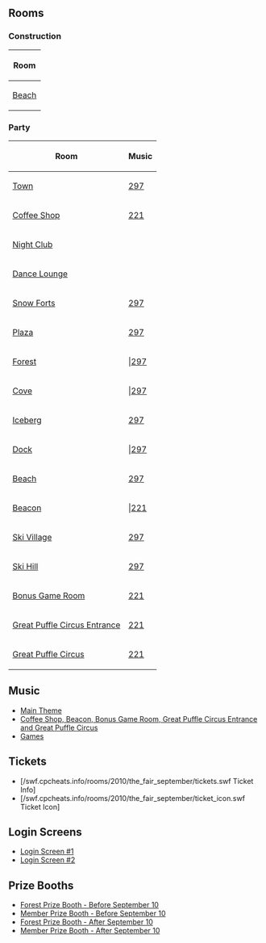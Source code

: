

==Rooms==
===Construction===
<center>
{|class="wikitable" border="1"
!Room
|-
|[[Media:RoomsBeach-PreFair2010.swf|Beach]]
|}
</center>

===Party===
<center>
{|class="wikitable" border="1"
!Room!!Music
|-
|[[Media:RoomsTown-TheFair2010.swf|Town]]||[[Media:Music297.swf|297]]
|-
|[[Media:RoomsCoffee-Fair2010.swf|Coffee Shop]]||[[Media:Music221.swf|221]]
|-
|[[Media:RoomsDance-Fair2010.swf|Night Club]]||
|-
|[[Media:RoomsLounge-Fair2009.swf|Dance Lounge]]||
|-
|[[Media:RoomsForts-Fair2010.swf|Snow Forts]]||[[Media:Music297.swf|297]]
|-
|[[Media:RoomsPlaza-Fair2010.swf|Plaza]]||[[Media:Music297.swf|297]]
|-
|[[Media:RoomsForest-Fair2010.swf|Forest]]|||[[Media:Music297.swf|297]]
|-
|[[Media:RoomsCove-Fair2010.swf|Cove]]|||[[Media:Music297.swf|297]]
|-
|[[Media:RoomsBerg-Fair2010.swf|Iceberg]]||[[Media:Music297.swf|297]]
|-
|[[Media:RoomsDock-Fair2010.swf|Dock]]|||[[Media:Music297.swf|297]]
|-
|[[Media:RoomsBeach-Fair2010.swf|Beach]]||[[Media:Music297.swf|297]]
|-
|[[Media:RoomsBeacon-Fair2010.swf|Beacon]]|||[[Media:Music221.swf|221]]
|-
|[[Media:RoomsVillage-Fair2010.swf|Ski Village]]||[[Media:Music297.swf|297]]
|-
|[[Media:RoomsMtn-Fair2010.swf|Ski Hill]]||[[Media:Music297.swf|297]]
|-
|[[Media:RoomsParty-Fair2010.swf|Bonus Game Room]]||[[Media:Music221.swf|221]]
|-
|[[Media:RoomsParty2-Fair2010.swf|Great Puffle Circus Entrance]]||[[Media:Music221.swf|221]]
|-
|[[Media:RoomsParty3-Fair2010.swf|Great Puffle Circus]]||[[Media:Music221.swf|221]]
|}
</center>

==Music==
*[[Media:Music297.swf|Main Theme]]
*[[Media:Music221.swf|Coffee Shop, Beacon, Bonus Game Room, Great Puffle Circus Entrance and Great Puffle Circus]]
*[[Media:Music222.swf|Games]]

==Tickets==
*[/swf.cpcheats.info/rooms/2010/the_fair_september/tickets.swf Ticket Info]
*[/swf.cpcheats.info/rooms/2010/the_fair_september/ticket_icon.swf Ticket Icon]

==Login Screens==
*[[Media:LoginFairParty2010.swf|Login Screen #1]]
*[[Media:StartscreenFairMember10.swf|Login Screen #2]]

==Prize Booths==
*[[Media:TheFair2010PrizeBooth.swf|Forest Prize Booth - Before September 10]]
*[[Media:TheFair2010PrizeBoothMember.swf|Member Prize Booth - Before September 10]]
*[[Media:TheFair2010PrizeBooth2.swf|Forest Prize Booth - After September 10]]
*[[Media:TheFair2010PrizeBoothMember2.swf|Member Prize Booth - After September 10]]


{{Parties}}

